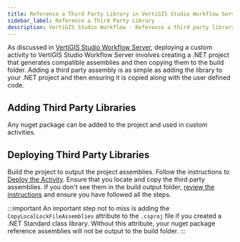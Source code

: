 ```yaml
---
title: Reference a Third Party Library in VertiGIS Studio Workflow Server
sidebar_label: Reference a Third Party Library
description: VertiGIS Studio Workflow - Reference a third party library in a VertiGIS Studio Workflow Server extension
---
```


As discussed in [VertiGIS Studio Workflow Server](sdk-server-overview.mdx#setting-up-a-geocortex-workflow-server-extension-project), deploying a custom activity to VertiGIS Studio Workflow Server involves creating a .NET project that generates compatible assemblies and then copying them to the build folder. Adding a third party assembly is as simple as adding the library to your .NET project and then ensuring it is copied along with the user defined code.

## Adding Third Party Libraries

Any nuget package can be added to the project and used in custom activities.

## Deploying Third Party Libraries

Build the project to output the project assemblies. Follow the instructions to [Deploy the Activity](sdk-server-overview.mdx#deploying-geocortex-workflow-server-activities). Ensure that you locate and copy the third party assemblies. If you don't see them in the build output folder, [review the instructions](sdk-server-overview.mdx#setting-up-a-geocortex-workflow-server-extension-project) and ensure you have followed all the steps.

:::important
An important step not to miss is adding the `CopyLocalLockFileAssemblies` attribute to the `.csproj` file if you created a .NET Standard class library. Without this attribute, your nuget package reference assemblies will not be output to the build folder.
:::
